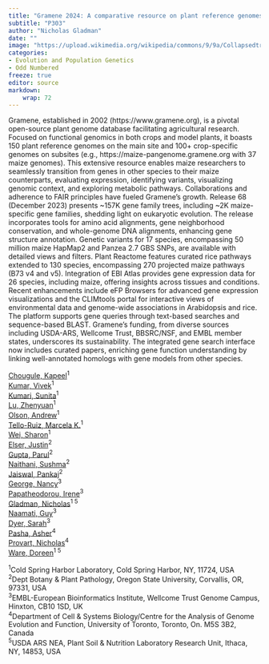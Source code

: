 ```yaml
---
title: "Gramene 2024: A comparative resource on plant reference genomes, pan-genomes and pathways"
subtitle: "P303"
author: "Nicholas Gladman"
date: ""
image: "https://upload.wikimedia.org/wikipedia/commons/9/9a/CollapsedtreeLabels-simplified-fi.svg"
categories: 
- Evolution and Population Genetics
- Odd Numbered
freeze: true
editor: source
markdown: 
    wrap: 72
---
```


Gramene, established in 2002 (https://www.gramene.org), is a pivotal open-source plant genome database facilitating agricultural research. Focused on functional genomics in both crops and model plants, it boasts 150 plant reference genomes on the main site and 100+ crop-specific genomes on subsites (e.g., https://maize-pangenome.gramene.org with 37 maize genomes). This extensive resource enables maize researchers to seamlessly transition from genes in other species to their maize counterparts, evaluating expression, identifying variants, visualizing genomic context, and exploring metabolic pathways. Collaborations and adherence to FAIR principles have fueled Gramene's growth. Release 68 (December 2023) presents ~157K gene family trees, including ~2K maize-specific gene families, shedding light on eukaryotic evolution. The release incorporates tools for amino acid alignments, gene neighborhood conservation, and whole-genome DNA alignments, enhancing gene structure annotation. Genetic variants for 17 species, encompassing 50 million maize HapMap2 and Panzea 2.7 GBS SNPs, are available with detailed views and filters. Plant Reactome features curated rice pathways extended to 130 species, encompassing 270 projected maize pathways (B73 v4 and v5). Integration of EBI Atlas provides gene expression data for 26 species, including maize, offering insights across tissues and conditions. Recent enhancements include eFP Browsers for advanced gene expression visualizations and the CLIMtools portal for interactive views of environmental data and genome-wide associations in Arabidopsis and rice. The platform supports gene queries through text-based searches and sequence-based BLAST. Gramene's funding, from diverse sources including USDA-ARS, Wellcome Trust, BBSRC/NSF, and EMBL member states, underscores its sustainability. The integrated gene search interface now includes curated papers, enriching gene function understanding by linking well-annotated homologs with gene models from other species.

<a href='mailto:kchougul@cshl.edu'>Chougule, Kapeel</a><sup>1</sup><br><a href='mailto:vkumar@cshl.edu'>Kumar, Vivek</a><sup>1</sup><br><a href='mailto:kumari@cshl.edu'>Kumari, Sunita</a><sup>1</sup><br><a href='mailto:luj@cshl.edu'>Lu, Zhenyuan</a><sup>1</sup><br><a href='mailto:olson@cshl.edu'>Olson, Andrew</a><sup>1</sup><br><a href='mailto:mmonaco@cshl.edu'>Tello-Ruiz, Marcela K.</a><sup>1</sup><br><a href='mailto:weix@cshl.edu'>Wei, Sharon</a><sup>1</sup><br><a href='mailto:elserj@science.oregonstate.edu'>Elser, Justin</a><sup>2</sup><br><a href='mailto:parul.gupta@oregonstate.edu'>Gupta, Parul</a><sup>2</sup><br><a href='mailto:naithans@science.oregonstate.edu'>Naithani, Sushma</a><sup>2</sup><br><a href='mailto:jaiswalp@science.oregonstate.edu'>Jaiswal, Pankaj</a><sup>2</sup><br><a href='mailto:ngeorge@ebi.ac.uk'>George, Nancy</a><sup>3</sup><br><a href='mailto:irenep@ebi.ac.uk'>Papatheodorou, Irene</a><sup>3</sup><br><a href='mailto:gladman@cshl.edu'>Gladman, Nicholas</a><sup>1 5</sup><br><a href='mailto:gnaamati@ebi.ac.uk'>Naamati, Guy</a><sup>3</sup><br><a href='mailto:sdyer@ebi.ac.uk'>Dyer, Sarah</a><sup>3</sup><br><a href='mailto:asher.pasha@utoronto.ca'>Pasha, Asher</a><sup>4</sup><br><a href='mailto:nicholas.provart@utoronto.ca'>Provart, Nicholas</a><sup>4</sup><br><a href='mailto:ware@cshl.edu'>Ware, Doreen</a><sup>1 5</sup><br>

<sup>1</sup>Cold Spring Harbor Laboratory, Cold Spring Harbor, NY, 11724, USA<br><sup>2</sup>Dept Botany & Plant Pathology, Oregon State University, Corvallis, OR, 97331, USA<br><sup>3</sup>EMBL-European Bioinformatics Institute, Wellcome Trust Genome Campus, Hinxton, CB10 1SD, UK<br><sup>4</sup>Department of Cell & Systems Biology/Centre for the Analysis of Genome Evolution and Function, University of Toronto, Toronto, On. M5S 3B2, Canada<br><sup>5</sup>USDA ARS NEA, Plant Soil & Nutrition Laboratory Research Unit, Ithaca, NY, 14853, USA<br>